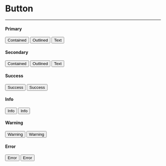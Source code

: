 
<Meta title="Components/Buttons" component={Button} />

# Button

---

#### Primary

<ThemeProvider theme={theme}>
  <Box display={"flex"} gap={2}>
    <Button variant={"contained"} color={"primary"}>
      Contained
    </Button>
    <Button variant={"outlined"} color={"primary"}>
      Outlined
    </Button>
    <Button variant={"text"} color={"primary"}>
      Text
    </Button>
  </Box>
</ThemeProvider>

#### Secondary

<ThemeProvider theme={theme}>
  <Box display={"flex"} gap={2}>
    <Button variant={"contained"} color={"secondary"}>
      Contained
    </Button>
    <Button variant={"outlined"} color={"secondary"}>
      Outlined
    </Button>
    <Button variant={"text"} color={"secondary"}>
      Text
    </Button>
  </Box>
</ThemeProvider>

#### Success

<ThemeProvider theme={theme}>
  <Box display={"flex"} gap={2}>
    <Button variant={"contained"} color={"success"}>
      Success
    </Button>
    <Button variant={"outlined"} color={"success"}>
      Success
    </Button>
  </Box>
</ThemeProvider>

#### Info

<ThemeProvider theme={theme}>
  <Box display={"flex"} gap={2}>
    <Button variant={"contained"} color={"info"}>
      Info
    </Button>
    <Button variant={"outlined"} color={"info"}>
      Info
    </Button>
  </Box>
</ThemeProvider>

#### Warning

<ThemeProvider theme={theme}>
  <Box display={"flex"} gap={2}>
    <Button variant={"contained"} color={"warning"}>
      Warning
    </Button>
    <Button variant={"outlined"} color={"warning"}>
      Warning
    </Button>
  </Box>
</ThemeProvider>

#### Error

<ThemeProvider theme={theme}>
  <Box display={"flex"} gap={2}>
    <Button variant={"contained"} color={"error"}>
      Error
    </Button>
    <Button variant={"outlined"} color={"error"}>
      Error
    </Button>
  </Box>
</ThemeProvider>
